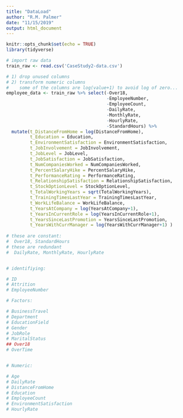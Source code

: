 ```yaml
---
title: "DataLoad"
author: "R.M. Palmer"
date: "11/15/2019"
output: html_document
---
```


```r
knitr::opts_chunk$set(echo = TRUE)
library(tidyverse)
```


```r
# import raw data
train_raw <- read.csv('CaseStudy2-data.csv') 

# 1) drop unused columns
# 2) transform numeric columns
#    some of the columns are log(value+1) to avoid log of zero...
employee_data <- train_raw %>% select(-Over18,
                                      -EmployeeNumber,
                                      -EmployeeCount,
                                      -DailyRate,
                                      -MonthlyRate,
                                      -HourlyRate,
                                      -StandardHours) %>%
  mutate(t_DistanceFromHome = log(DistanceFromHome),
         t_Education = Education,
         t_EnvironmentSatisfaction = EnvironmentSatisfaction,
         t_JobInvolvement = JobInvolvement,
         t_JobLevel = JobLevel,
         t_JobSatisfaction = JobSatisfaction,
         t_NumCompaniesWorked = NumCompaniesWorked,
         t_PercentSalaryHike = PercentSalaryHike,
         t_PerformanceRating = PerformanceRating,
         t_RelationshipSatisfaction = RelationshipSatisfaction,
         t_StockOptionLevel = StockOptionLevel,
         t_TotalWorkingYears = sqrt(TotalWorkingYears),
         t_TrainingTimesLastYear = TrainingTimesLastYear,
         t_WorkLifeBalance = WorkLifeBalance,
         t_YearsAtCompany = log(YearsAtCompany+1),
         t_YearsInCurrentRole = log(YearsInCurrentRole+1),
         t_YearsSinceLastPromotion = YearsSinceLastPromotion,
         t_YearsWithCurrManager = log(YearsWithCurrManager+1) )
	 
# these are constant:
#  Over18, StandardHours
# these are redundant
#  DailyRate, MonthlyRate, HourlyRate


# identifiying:

# ID
# Attrition
# EmployeeNumber

# Factors:

# BusinessTravel
# Department
# EducationField
# Gender
# JobRole
# MaritalStatus
## Over18
# OverTime


# Numeric:

# Age
# DailyRate
# DistanceFromHome
# Education
# EmployeeCount
# EnvironmentSatisfaction
# HourlyRate

```